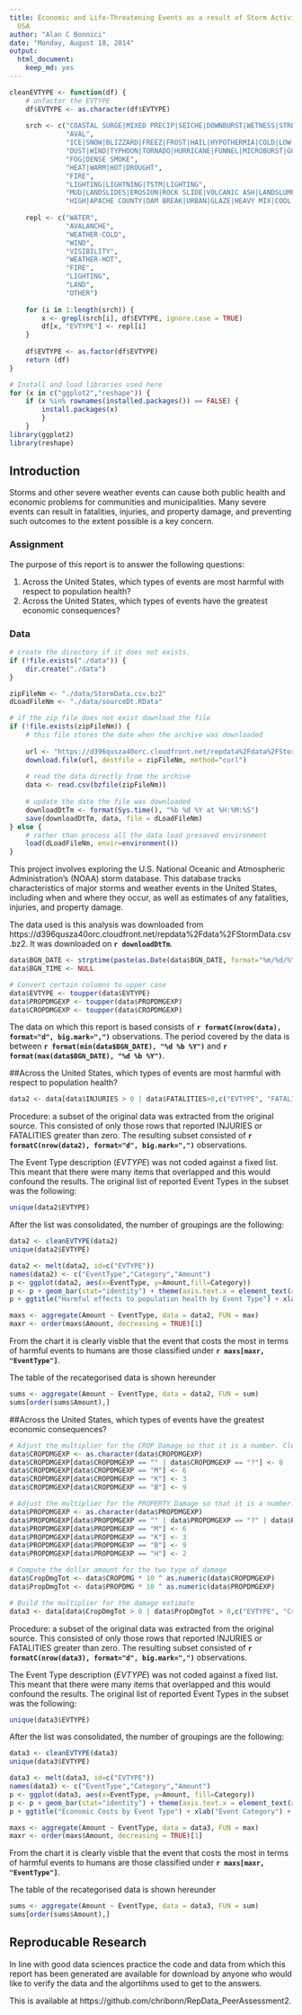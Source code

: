 ```yaml
---
title: Economic and Life-Threatening Events as a result of Storm Activities in the
  USA
author: "Alan C Bonnici"
date: "Monday, August 18, 2014"
output:
  html_document:
    keep_md: yes
---
```

```r
cleanEVTYPE <- function(df) {
    # unfactor the EVTYPE
    df$EVTYPE <- as.character(df$EVTYPE)
    
    srch <- c("COASTAL SURGE|MIXED PRECIP|SEICHE|DOWNBURST|WETNESS|STREAM|PRECIPITATION|SHOWER|TIDE|RAIN|DROWNING|FLOOD|SURF|STORM|WAVE|WATER|CURRENTS|WATERSPOUT|MARINE|SEA|SWELL|STREAM FLD|CURRENT",
              "AVAL",
              "ICE|SNOW|BLIZZARD|FREEZ|FROST|HAIL|HYPOTHERMIA|COLD|LOW TEMPERATURE|SLEET|ICY|HYPERTHERMIA|WINTRY|WINTER",
              "DUST|WIND|TYPHOON|TORNADO|HURRICANE|FUNNEL|MICROBURST|GUSTNADO|TORNDAO|TROPICAL|TURBULENCE|LANDSPOUT",
              "FOG|DENSE SMOKE",
              "HEAT|WARM|HOT|DROUGHT",
              "FIRE",
              "LIGHTING|LIGHTNING|TSTM|LIGHTING",
              "MUD|LANDSLIDES|EROSION|ROCK SLIDE|VOLCANIC ASH|LANDSLUMP|LANDSLIDE|TSUNAMI",
              "HIGH|APACHE COUNTY|DAM BREAK|URBAN|GLAZE|HEAVY MIX|COOL AND WET|\\?")
    
    repl <- c("WATER",
              "AVALANCHE",
              "WEATHER-COLD",
              "WIND",
              "VISIBILITY",
              "WEATHER-HOT",
              "FIRE",
              "LIGHTING",
              "LAND",
              "OTHER")
    
    for (i in 1:length(srch)) {
        x <- grepl(srch[i], df$EVTYPE, ignore.case = TRUE)
        df[x, "EVTYPE"] <- repl[i]
    }
    
    df$EVTYPE <- as.factor(df$EVTYPE)
    return (df)
}
```

```r
# Install and load libraries used here
for (x in c("ggplot2","reshape")) {
    if (x %in% rownames(installed.packages()) == FALSE) {
        install.packages(x)
        }
    }
library(ggplot2)
library(reshape)
```

## Introduction

Storms and other severe weather events can cause both public health and economic problems for communities and municipalities. Many severe events can result in fatalities, injuries, and property damage, and preventing such outcomes to the extent possible is a key concern.

### Assignment

The purpose of this report is to answer the following questions:

1. Across the United States, which types of events are most harmful with respect to population health?
2. Across the United States, which types of events have the greatest economic consequences?


### Data

``` r
# create the directory if it does not exists. 
if (!file.exists("./data")) {
    dir.create("./data")
}

zipFileNm <- "./data/StormData.csv.bz2"
dLoadFileNm <- "./data/sourceDt.RData"

# if the zip file does not exist download the file
if (!file.exists(zipFileNm)) {
    # this file stores the date when the archive was downloaded
    
    url <- "https://d396qusza40orc.cloudfront.net/repdata%2Fdata%2FStormData.csv.bz2"
    download.file(url, destfile = zipFileNm, method="curl")
    
    # read the data directly from the archive
    data <- read.csv(bzfile(zipFileNm))
    
    # update the date the file was downloaded
    downloadDtTm <- format(Sys.time(), "%b %d %Y at %H:%M:%S")
    save(downloadDtTm, data, file = dLoadFileNm)        
} else {
    # rather than process all the data load presaved environment
    load(dLoadFileNm, envir=environment())    
}
```

This project involves exploring the U.S. National Oceanic and Atmospheric Administration's (NOAA) storm database. This database tracks characteristics of major storms and weather events in the United States, including when and where they occur, as well as estimates of any fatalities, injuries, and property damage.

The data used is this analysis was downloaded from https://d396qusza40orc.cloudfront.net/repdata%2Fdata%2FStormData.csv.bz2. It was downloaded on **`r downloadDtTm`**.

```r
data$BGN_DATE <- strptime(paste(as.Date(data$BGN_DATE, format="%m/%d/%Y"), data$BGN_TIME), format="%Y-%m-%d %H%M")
data$BGN_TIME <- NULL

# Convert certain columns to upper case
data$EVTYPE <- toupper(data$EVTYPE)
data$PROPDMGEXP <- toupper(data$PROPDMGEXP)
data$CROPDMGEXP <- toupper(data$CROPDMGEXP)
```

The data on which this report is based consists of **`r formatC(nrow(data), format="d", big.mark=",")`** observations. The period covered by the data is between **`r format(min(data$BGN_DATE), "%d %b %Y")`** and **`r format(max(data$BGN_DATE), "%d %b %Y")`**.

\newpage

##Across the United States, which types of events are most harmful with respect to population health?

```r
data2 <- data[data$INJURIES > 0 | data$FATALITIES>0,c("EVTYPE", "FATALITIES", "INJURIES")]
```

Procedure: a subset of the original data was extracted from the original source. This consisted of only those rows that reported INJURIES or FATALITIES greater than zero. The resulting subset consisted of **`r formatC(nrow(data2), format="d", big.mark=",")`** observations. 

The Event Type description (*EVTYPE*) was not coded against a fixed list. This meant that there were many items that overlapped and this would confound the results. The original list of reported Event Types in the subset was the following:

``` r
unique(data2$EVTYPE)
```

After the list was consolidated, the number of groupings are the following:

```r
data2 <- cleanEVTYPE(data2)
unique(data2$EVTYPE)
```

```r
data2 <- melt(data2, id=c("EVTYPE"))
names(data2) <- c("EventType","Category","Amount")
p <- ggplot(data2, aes(x=EventType, y=Amount,fill=Category))
p <- p + geom_bar(stat="identity") + theme(axis.text.x = element_text(angle = 90, hjust = 1))
p + ggtitle("Harmful effects to population health by Event Type") + xlab("Event Category") + ylab("Cost US$")
```

```r
maxs <- aggregate(Amount ~ EventType, data = data2, FUN = max)
maxr <- order(maxs$Amount, decreasing = TRUE)[1]
```


From the chart it is clearly visble that the event that costs the most in terms of harmful events to humans are those classified under **`r maxs[maxr, "EventType"]`**.

The table of the recategorised data is shown hereunder

```r
sums <- aggregate(Amount ~ EventType, data = data2, FUN = sum)
sums[order(sums$Amount),]
```
\newpage

##Across the United States, which types of events have the greatest economic consequences?

```r
# Adjust the multiplier for the CROP Damage so that it is a number. Clear out erroneus data
data$CROPDMGEXP <- as.character(data$CROPDMGEXP)
data$CROPDMGEXP[data$CROPDMGEXP == "" | data$CROPDMGEXP == "?"] <- 0
data$CROPDMGEXP[data$CROPDMGEXP == "M"] <- 6
data$CROPDMGEXP[data$CROPDMGEXP == "K"] <- 3
data$CROPDMGEXP[data$CROPDMGEXP == "B"] <- 9

# Adjust the multiplier for the PROPERTY Damage so that it is a number. Clear out erroneus data
data$PROPDMGEXP <- as.character(data$PROPDMGEXP)
data$PROPDMGEXP[data$PROPDMGEXP == "" | data$PROPDMGEXP == "?" | data$PROPDMGEXP == "+" | data$PROPDMGEXP == "-"] <- 0
data$PROPDMGEXP[data$PROPDMGEXP == "M"] <- 6
data$PROPDMGEXP[data$PROPDMGEXP == "K"] <- 3
data$PROPDMGEXP[data$PROPDMGEXP == "B"] <- 9
data$PROPDMGEXP[data$PROPDMGEXP == "H"] <- 2

# Compute the dollar amount for the two type of damage
data$CropDmgTot <- data$CROPDMG * 10 ^ as.numeric(data$CROPDMGEXP)
data$PropDmgTot <- data$PROPDMG * 10 ^ as.numeric(data$PROPDMGEXP)

# Build the multiplier for the damage extimate
data3 <- data[data$CropDmgTot > 0 | data$PropDmgTot > 0,c("EVTYPE", "CropDmgTot", "PropDmgTot")]
```

Procedure: a subset of the original data was extracted from the original source. This consisted of only those rows that reported INJURIES or FATALITIES greater than zero. The resulting subset consisted of **`r formatC(nrow(data3), format="d", big.mark=",")`** observations. 

The Event Type description (*EVTYPE*) was not coded against a fixed list. This meant that there were many items that overlapped and this would confound the results. The original list of reported Event Types in the subset was the following:

``` r
unique(data3$EVTYPE)
```

After the list was consolidated, the number of groupings are the following:

```r
data3 <- cleanEVTYPE(data3)
unique(data3$EVTYPE)
```

```r
data3 <- melt(data3, id=c("EVTYPE"))
names(data3) <- c("EventType","Category","Amount")
p <- ggplot(data3, aes(x=EventType, y=Amount, fill=Category))
p <- p + geom_bar(stat="identity") + theme(axis.text.x = element_text(angle = 90, hjust = 1))
p + ggtitle("Economic Costs by Event Type") + xlab("Event Category") + ylab("Cost US$")
```

```r
maxs <- aggregate(Amount ~ EventType, data = data3, FUN = max)
maxr <- order(maxs$Amount, decreasing = TRUE)[1]
```


From the chart it is clearly visble that the event that costs the most in terms of harmful events to humans are those classified under **`r maxs[maxr, "EventType"]`**.

The table of the recategorised data is shown hereunder


```r
sums <- aggregate(Amount ~ EventType, data = data3, FUN = sum)
sums[order(sums$Amount),]
```
\newpage

## Reproducable Research

In line with good data sciences practice the code and data from which this report has been generated are available for download by anyone who would like to verify the data and the algortihms used to get to the answers. 

This is available at https://github.com/chribonn/RepData_PeerAssessment2.
